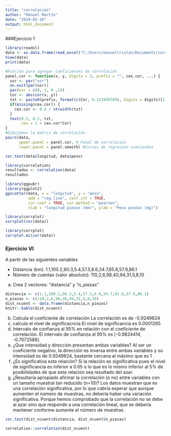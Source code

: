 ```yaml
---
title: "correlación"
author: "Manuel Martín"
date: "2024-02-26"
output: html_document
---
```


###Ejercicio 1

```r
library(readxl)
data <- as.data.frame(read_excel("C:/Users/manueltristan/Documents/correlacion/data.xlsx"))
View(data)
print(data)
```

```r
#Función para agregar coeficientes de correlación
panel.cor <- function(x, y, digits = 2, prefix = "", cex.cor, ...) {
  usr <- par("usr")
  on.exit(par(usr))
  par(usr = c(0, 1, 0 ,1))
  Cor <- abs(cor(x, y)) 
  txt <- paste0(prefix, format(c(Cor, 0.123456789), digits = digits)[1])
  if(missing(cex.cor)) {
    cex.cor <- 0.4 / strwidth(txt)
  }
  text(0.5, 0.5, txt,
       cex = 1 + cex.cor*Cor)
}
#Dibujamos la matriz de correlación
pairs(data,
      upper.panel = panel.cor, # Panel de correlación
      lower.panel = panel.smooth) #Curvas de regresión suavizadas
```

```r
cor.test(data$longitud, data$peso)
```

```r
library(correlation)
resultados <- correlation(data)
resultados
```
```r
library(ggpubr)
library(ggplot2)
ggscatter(data, x = "longitud", y = "peso",
          add = "reg.line", conf.int = TRUE,
          cor.coef = TRUE, cor.method = "pearson",
          xlab = "longitud piezas (mm)", ylab = "Peso piezas (mg)")
```

```r
library(corrplot)
corrplot(cor(data))
```
```r
library(corrplot)
corrplot.mi(cor(data))
```
### Ejercicio VI

A partir de las siguientes variables

- Distancia (km): 1.1,100.2,90.3,5.4,57.5,6.6,34.7,65.8,57.9,86.1
- Número de cuentas (valor absoluto): 110,2,6,98,40,94,31,5,8,10

a. Crea 2 vectores: "distancia" y "n_piezas"

```r
distancia <- c(1.1,100.2,90.3,5.4,57.5,6.6,34.7,65.8,57.9,86.1)
n_piezas <- c(110,2,6,98,40,94,31,5,8,10)
dist_ncuent <- data.frame(distancia,n_piezas)
knitr::kable(dist_ncuent)
```
b. Calcula el coeficiente de correlación
La correlación es de -0.9249824 
c. calcula el nivel de significacncia
El nivel de significancia es 0.0001265
d. Intervalo de confianza al 95% en relación con el coeficiente de correlación.
El intervalo de confianza al 95% es [-0.9824414, -0.7072588].
e. ¿Que intensidad y dirección presentan ambas variables?
Al ser un coeficiente negativo, la dirección es inversa entre ambas variables y su intensidad es de 0.9249824, bastante cercana al máximo que es 1
f. ¿Es significativa esta relación?
Si la relación es significativa pues el nivel de significancia es inferior a 0.05 o lo que es lo mismo inferior al 5% de posibilidades de que esta relación sea resultado del azar. 
g. ¿Resultaría apropiado afirmar la correlación (o no) entre variables con un tamaño muestral tan reducido (n=10)?
Los datos muestran que es una correlación significativa, por lo que cabría experar que aunque aumenten el número de muestras, no debería haber una variación significativa. Porque hemos comprobado que la correlación no se debe al azar sino que responde a una correlación lineal, que se debería mantener conforme aumente el número de muestras. 

```r
cor.test(dist_ncuent$distancia, dist_ncuent$n_piezas)
```

```r
correlation::correlation(dist_ncuent)
```